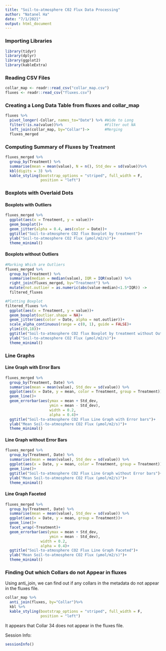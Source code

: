 ```yaml
---
title: "Soil-to-atmosphere C02 Flux Data Processing"
author: "Natanel Ha"
date: "7/1/2021"
output: html_document
---
```


### Importing Libraries
```r
library(tidyr)
library(dplyr)
library(ggplot2)
library(kableExtra)
```

### Reading CSV Files 
```r
collar_map <- readr::read_csv("collar_map.csv")
fluxes <- readr::read_csv("fluxes.csv")
```

### Creating a Long Data Table from fluxes and collar_map
```r
fluxes %>%
  pivot_longer(-Collar, names_to="Date") %>% #Wide to Long
  filter(!is.na(value))%>%                   #Filter out NA
  left_join(collar_map, by="Collar")->       #Merging 
  fluxes_merged
```

### Computing Summary of Fluxes by Treatment
```r
fluxes_merged %>%
  group_by(Treatment) %>%
  summarise(mean = mean(value), N = n(), Std_dev = sd(value))%>% 
  kbl(digits = 3) %>%
  kable_styling(bootstrap_options = "striped", full_width = F, 
                position = "left")
```

### Boxplots with Overlaid Dots {.tabset}

####  Boxplots with Outliers
```r
fluxes_merged %>%
  ggplot(aes(x = Treatment, y = value))+
  geom_boxplot()+
  geom_jitter(alpha = 0.4, aes(color = Date))+
  ggtitle("Soil-to-atmosphere CO2 flux Boxplot by treatment")+
  ylab("Soil-to-atmosphere CO2 Flux (µmol/m2/s)")+
  theme_minimal()
```

####  Boxplots without Outliers
```r
#Marking Which are Outliers
fluxes_merged %>% 
  group_by(Treatment) %>%
  summarise(median = median(value), IQR = IQR(value)) %>%
  right_join(fluxes_merged, by="Treatment") %>%
  mutate(not.outlier = as.numeric(abs(value-median)<1.5*IQR)) -> 
  filtered_fluxes

#Plotting Boxplot
filtered_fluxes %>%
  ggplot(aes(x = Treatment, y = value))+
  geom_boxplot(outlier.shape = NA)+
  geom_jitter(aes(color = Date, alpha = not.outlier))+
  scale_alpha_continuous(range = c(0, 1), guide = FALSE)+
  ylim(c(0,18))+
  ggtitle("Soil-to-atmosphere CO2 flux Boxplot by treatment without Outliers")+
  ylab("Soil-to-atmosphere CO2 Flux (µmol/m2/s)")+
  theme_minimal()
```

### Line Graphs {.tabset}

#### Line Graph with Error Bars
```r
fluxes_merged %>%
  group_by(Treatment, Date) %>%
  summarise(mean = mean(value), Std_dev = sd(value)) %>%
  ggplot(aes(x = Date, y = mean, color = Treatment, group = Treatment))+
  geom_line()+ 
  geom_errorbar(aes(ymax = mean + Std_dev, 
                    ymin = mean - Std_dev), 
                    width = 0.2, 
                    alpha = 0.4)+
  ggtitle("Soil-to-atmosphere CO2 Flux Line Graph with Error bars")+
  ylab("Mean Soil-to-atmosphere CO2 Flux (µmol/m2/s)")+
  theme_minimal()
```

#### Line Graph without Error Bars
```r
fluxes_merged %>%
  group_by(Treatment, Date) %>%
  summarise(mean = mean(value), Std_dev = sd(value)) %>%
  ggplot(aes(x = Date, y = mean, color = Treatment, group = Treatment))+
  geom_line()+ 
  ggtitle("Soil-to-atmosphere CO2 Flux Line Graph without Error bars")+
  ylab("Mean Soil-to-atmosphere CO2 Flux (µmol/m2/s)")+
  theme_minimal()
``` 

#### Line Graph Faceted 
```r

fluxes_merged %>%
  group_by(Treatment, Date) %>%
  summarise(mean = mean(value), Std_dev = sd(value)) %>%
  ggplot(aes(x = Date, y = mean, group = Treatment))+
  geom_line()+
  facet_wrap(~Treatment)+
  geom_errorbar(aes(ymax = mean + Std_dev, 
                    ymin = mean - Std_dev), 
                width = 0.2, 
                alpha = 0.4)+
  ggtitle("Soil-to-atmosphere CO2 Flux Line Graph Faceted")+
  ylab("Mean Soil-to-atmosphere CO2 Flux (µmol/m2/s)")+
  theme_minimal()
```

### Finding Out which Collars do not Appear in fluxes
Using anti_join, we can find out if any collars in the
metadata do not appear in the fluxes file. 
```r
collar_map %>%
  anti_join(fluxes, by="Collar")%>% 
  kbl %>%
  kable_styling(bootstrap_options = "striped", full_width = F, 
                position = "left")
```
It appears that Collar 34 does not appear in the fluxes file. 

Session Info: 
```r
sessionInfo()
```

